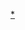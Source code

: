 {{Navbox
|name = 中国人民解放军军用飞机
|title = [[File:People's Liberation Army Flag of the People's Republic of China.svg|20px]] [[中国人民解放军]][[中华人民共和国产航空器列表|军用航空器]]  [[File:Roundel of China.svg|40px|中国人民解放军飞行器国籍标志]]
|state = {{{state|autocollapse}}}
|bodyclass = hlist

|above =
* [[File:Air Force Flag of the People's Republic of China.svg|20px]] [[中国人民解放军空军|空军航空兵]]
* [[File:Naval Ensign of the People's Republic of China.svg|20px]] [[中国人民解放军海军航空兵|海军航空兵]]
* [[File:Ground Force Flag of the People's Republic of China.svg|20px]] [[中国人民解放军陆军航空兵|陆军航空兵]]

|group1 = [[战斗机|歼击机]]
|list1 =
{{Navbox |child
|group1 = 活塞式
|list1 =
* [[P-51戰鬥機|P-51]]<sup>x</sup>
* [[P-47戰鬥機|P-47]]<sup>x</sup>
* [[La-9戰鬥機|拉-9]]<sup>x</sup>
* [[La-11战斗机|拉-11]]<sup>x</sup>
|group2 = 亚音速喷气式
|list2 =
* [[MiG-9戰鬥機|米格-9]]<sup>x</sup>
* [[米格-15战斗机|米格-15]]<sup>x</sup>
* [[米格-17战斗机|米格-17]]<sup>x</sup>/[[歼-5]]<sup>x</sup>
|group3 = [[第一代战机|第一代战斗机]]
|list3 =
* [[米格-19战斗机|米格-19]]<sup>x</sup>/[[歼-6战斗机|歼-6]]<sup>x</sup>
|group4 = [[第二代战机|第二代战斗机]]
|list4 =
* [[米格-21戰鬥機|米格-21]]<sup>x</sup>/[[歼-7]]<sup>c</sup>
|group5 = [[第三代战机|第三代战斗机]]
|list5 =
* [[歼-8]]<sup>c</sup>
* [[歼-9]]<sup>x</sup>
* [[歼-12]]<sup>x</sup>
* [[歼-13]]<sup>x</sup>
|group6 = [[第四代战斗机|第四代战斗机]]
|list6 =
* [[歼-10]]
** [[歼-10#歼-10A|A]]
** [[歼-10#歼-10S|S]]
** [[歼-10#歼-10B|B]]
** [[歼-10#歼-10C|C]]
* [[歼-14]]<sup>x</sup>
* [[苏-27战斗机|苏-27]]<sup>c</sup>/[[歼-11]]
** [[歼-11#歼-11B|B]]
** [[歼-11#歼-11BS|BS]]
** [[歼-11#歼-11D|D]]<sup>o</sup>
* [[苏-30MKK战斗机|苏-30MKK/MK2]]
* [[歼-15|歼-15]]
** [[歼-15#殲-15S|S]]
** [[歼-15#殲-15B|B]]
** [[歼-15#殲-15D|D]]<sup>o</sup>
* [[歼-16]]
* [[苏-35]]
|group7 = [[第五代战斗机|第五代战斗机]]
|list7 =
* [[歼-20]]
* [[FC-31鹘鹰战斗机|FC-31]]<sup>o</sup>
}}

|group2 = [[歼击轰炸機]]
|list2 =
* [[歼轰-7]]
* [[歼轰-8]]<sup>x</sup>

|group3 = [[强击机]]
|list3 = 
* [[伊尔-10攻击机|伊尔-10]]<sup>x</sup>
* [[強-5]]<sup>x</sup>
* [[强-6]]<sup>x</sup>

|group4 = [[轰炸机]]
|list4 = 
{{Navbox |child
|group1 = [[战术轰炸机]]
|list1 =
* [[B-24轟炸機|B-24]]<sup>x</sup>
* [[B-25]]<sup>x</sup>
* [[蚊式轟炸機|蚊式]]<sup>x</sup>
* [[圖-2轟炸機|圖-2]]<sup>x</sup>
* [[伊尔-28]]<sup>x</sup>/[[Il-28轟炸機|轰-5]]<sup>x</sup>
* [[圖-14魚雷轟炸機]]<sup>x</sup>
|group2 = [[战略轰炸机]]
|list2 =
* [[图-4]]<sup>x</sup>
* [[图-16]]<sup>x</sup>/[[轰-6]]
** [[轰-6#轰-6G|G]]
** [[轰-6#轰-6K|K]]
** [[轰-6#轰-6N|N]]
** [[轰-6#轰-6J|J]]
* [[轰-8]]<sup>x</sup>
|group3 = [[隐形战机|隐身]]轰炸机
|list3 =
* [[轰-20]]<sup>o</sup>
* [[轰-18]]<sup>o</sup>
}}
|group5 = [[运输机]]
|list5 = 
{{Navbox |child
|group1 = 戰略運輸機
|list1 =
* [[伊尔-76]]
* [[运-20]]
|group2 = 戰術運輸機
|list2 =
* [[C-46運輸機|C-46]]<sup>x</sup>
* [[C-47運輸機|C-47]]<sup>x</sup>
* [[里蘇諾夫Li-2|里-2]]<sup>x</sup>
* [[伊尔-12]]<sup>x</sup>
* [[安-2]]<sup>x</sup>/[[运-5]]<sup>c</sup>
* [[运-6]]<sup>x</sup>
* [[运-7|安-24]]<sup>x</sup>/[[运-7]]<sup>c</sup>
* [[安托諾夫An-30|安-30]]<sup>x</sup>
* [[安-12]]<sup>x</sup>/[[运-8]]
* [[运-9]]
* [[运-12]]
* [[运-30]]<sup>o</sup>
|group3 = [[行政专机]]
|list3 =
* [[伊尔-18]]<sup>x</sup>
* [[维克斯子爵|子爵]]<sup>x</sup>
* [[霍克薛利三叉戟型|三叉戟]]<sup>x</sup>
* [[雅克-42]]<sup>x</sup>
* [[图-154]]
* [[運-10]]<sup>x</sup>
* [[波音737]]
* [[波音747]]
* [[A319]]
* [[CRJ]]
}}

|group6 = [[水上飞机]]
|list6 = 
* [[Be-6飞艇|别-6]]<sup>x</sup>
* [[水轰-5]]<sup>c</sup>
* [[AG600水陆两栖飞机|蛟龙600]]<sup>o</sup>

|group7 = [[教练机]]
|list7 =
* [[九九式高等練習機|九九高練]]<sup>x</sup>
* [[Yak-11教練機|雅克-11]]<sup>x</sup>
* [[雅克-18|初教-5]]<sup>x</sup>
* [[初教-6]]
* [[初教-7]]<sup>o</sup>
* [[歼教-1]]<sup>x</sup>
* [[米格-15战斗机|歼教-2]]<sup>x</sup>
* [[歼教-5]]<sup>x</sup>
* [[歼教-6]]<sup>x</sup>
* [[歼-7#殲教7型|歼教-7]]<sup>x</sup>
* [[L-29海豚|L-29]]<sup>x</sup>
* [[教练-8]]
* [[教练-9]]
* [[教练-10]]
* [[运-5|运教-5（运-5丁）]]
* [[伊尔-28#主要改型|轰教-5]]
* [[运-7|轰运教-7]]

|group8 = 特种机
|list8 = 
{{Navbox |child
|group1 = [[空中预警机]]
|list1 =
* [[空警-1]]<sup>x</sup>
* [[空警-2000]]
* [[空警-200|空警-200（高新5号、运-8W）]]
* [[空警-500|空警-500（高新10号）]]
* [[空警-600]]<sup>o</sup>
|group2 = 反潛巡逻警戒機
|list2 =
* [[运-8#谱系|运-8J]]
* [[运-8#谱系|运-8X]]
* [[运-8#谱系|运-8CH]]
* [[运-8#谱系|空潜-200（高新6号、运-8FQ）]]
|group3 = [[空中加油机]]
|list3 = 
* [[轰油-6]]
* [[伊尔-78]]<sup>c</sup>
* [[运-20|运油-20]]
|group4 = [[電子作戰飛機|电子侦察机]]
|list4 =
* [[里尔35|里尔35/36]]
* [[圖-154#圖-154MD|圖-154MD]]
* [[运-8#谱系|运-8JB（高新2号）]]
* [[运-9|運-9JB（高新8号）]]
|group5 = [[電子作戰飛機|电子战飞机]]
|list5 =
* [[运-8#谱系|运-8CB（高新1号）]]
* [[歼-15#衍生型|歼-15SD]]
* [[歼-16#歼-16D|歼-16D]]
|group6 = [[電子作戰飛機|电子干扰机]]
|list6 =
* [[运-8#谱系|运-8G（高新3号）]]
* [[运-9#谱系|運-9G（高新11号）]]
|group7 = 战场指挥机
|list7 =
* [[运-8#谱系|运-8T（高新4号）]]
|group8 = [[電子作戰飛機|心理战飞机]]
|list8 =
* [[运-8#谱系|运-8XZ（高新7号）]]
* [[运-9|运-9XZ（高新9号）]]
}}

|group9 = [[直升机]]
|list9 =
{{Navbox |child
|group1 = [[运输直升機|運輸]]
|list1 =
* [[直-5]]<sup>x</sup>
* [[直-6]]<sup>x</sup>
* [[直-7]]<sup>x</sup>
* [[Mi-6直昇機|米-6]]<sup>x</sup>
* [[Mi-8直升機|米-8]]<sup>c</sup>
* [[Mi-17直昇機|米-17]]
* [[Mi-171直升机|米-171]]
* [[賽考斯基S-70直升機|S-70]]<sup>c</sup>
* [[超級黃蜂式直升機|超黄蜂]]<sup>x</sup>/[[直-8]]
* [[歐直AS365海豚直升機|海豚]]<sup>x</sup>/[[直-9]]
* [[直-11]]
* [[直-15]]<sup>o</sup>
* [[直-18]]
* [[直-20]]
|group2 = [[攻击直升机|武裝]]
|list2 =
* [[瞪羚直升機|小羚羊]]
* [[米-8]]
* [[直-9]]
* [[直-10]]
* [[直-11]]
* [[直-19]]
|group3 = [[反潛作戰|反潛]]
|list3 =
* [[卡-27直升机|卡-28]]
* [[超級黃蜂式直升機|超黄蜂]]<sup>x</sup>/[[直-8]]
* {{tsl|en|Eurocopter AS565 Panther|欧直AS565黑豹直升机|黑豹}}<sup>c</sup>
* [[直-9]]
* [[直-18]]
|group4 = [[空中预警机|预警]]
|list4 =
* [[卡-31直升机|卡-31]]
* [[直-18]]
}}

|group10 = [[无人机]]
|list10 =
{{Navbox |child
|group1 = [[侦察机]]
|list1 =
* [[无侦-5|无侦-5/长虹-1]]
* [[无侦-6]]
* [[无侦-8无人侦察机|无侦-8]]
* [[翔龙|无侦-7]]
* [[彩虹-10]]<sup>o</sup>
* [[彩虹-91]]
* [[彩虹-802]]
* [[彩虹-902]]
* [[天鹰无人机|W-1天鹰]]
* [[天翅无人机|天翅]]
* [[鹞鹰-I]]
* [[W-50]]
* [[ASN-15]]
* [[ASN-104]]/[[ASN-105|105]]
* [[ASN-206]]
* [[ASN-207]]
* [[ASN-208]]
* [[ASN-209]]
* [[JWP-01]]
* [[JWP-02]]
* [[BZK-005]]/[[TYW-1]]
* [[BZK-006]]<sup>o</sup>
* [[暗影无人机|暗影]]<sup>o</sup>
* [[神雕无人机|神雕]]<sup>o</sup>
* [[飞鸿-902]]<sup>o</sup>
|group2 = [[察打一体]]
|list2 = 
{{Navbox |child 
|list2 =
* [[翼龙系列无人机]]
** [[翼龙-1|翼龙-1/攻击-1]]
** [[翼龙-2|翼龙-2/攻击-2]]
* {{le|彩虹系列无人机|CASC Rainbow}}
** [[彩虹三号无人机|彩虹-3]]
** [[彩虹四號無人機|彩虹-4]]
** [[彩虹五号无人机|彩虹-5]]
** [[彩虹7号无人机|彩虹-7]]<sup>o</sup>
* [[云影无人机|云影]]
* [[攻击-11|攻击-11]]
* [[鹞鹰-II]]
* [[鹞鹰-III]]<sup>o</sup>
* [[BZK-005C]]
* [[WJ-700]]<sup>o</sup>
* [[飞鸿-97]]<sup>o</sup>
}}
|group3 = '''[[无人作战飞机|战斗机]]'''
|list3 =
* [[暗劍無人機|暗剑]]<sup>o</sup>
|group4 = '''[[靶机]]'''
|list4 = 
* [[拉-17]]<sup>x</sup>
* [[长空一号]]
* [[长空-20]]
* [[靶-1]]<sup>x</sup>
* [[靶-2]]/[[BJ-7104]]<sup>x</sup>
* [[靶-5]]<sup>x</sup>
* [[靶-6]]<sup>x</sup>
* [[靶-7]]/[[ASN-7]]
* [[靶-9]]/[[ASN-9]]
* [[靶-12]]/[[ASN-12]]
* [[JM-1]]
* S-70/[[W-2000]]
* S-80
* S-200
* S-300/[[天箭-1]]
* S-400
* [[彩虹-805]]
|group6 = '''[[飞艇 (轻航空器)|飛艇]]'''
|list6 =
* [[飛鷹無人飛艇]]
|group7 = '''[[直升机]]'''
|list7 =
*[[飞鸿-909]]<sup>o</sup>
}}
|group11 = [[试验机]]
|list11 = 
* [[圖-204]]<small>（雷達試驗機、[[空中加油機]]）</small><sup>c</sup>
* [[神龙空天飞机|神龙]]<small>（[[航空航天飞机|空天飞机]]）</small><sup>o</sup>

|below =
* <sup>x</sup>：已退役或停止研发
* <sup>o</sup>：研发或进口中
* <sup>c</sup>：退役中或仅少量装备
}}<noinclude>

[[Category:中国军用机|*]]
[[Category:中国人民解放军航空器导航模板| ]]
</noinclude>